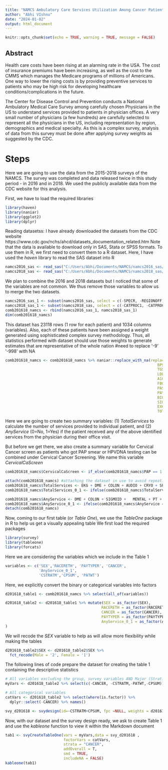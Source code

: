 ```yaml
---
title: "NAMCS Ambulatory Care Services Utilization Among Cancer Patients"
author: "Abhi VIshnu"
date: "2024-01-02"
output: html_document
---
```


```r
knitr::opts_chunk$set(echo = TRUE, warning = TRUE, message = FALSE)
```

## Abstract
Health care costs have been rising at an alarming rate in the USA. The cost of insurance premiums have been increasing, as well as the cost to the CMMS which manages the Medicare programs of millions of Americans. One way to lower the rising costs is by providing preventive services to patients who may be high risk for developing healthcare conditions/complications in the future.

The Center for Disease Control and Prevention conducts a National Ambulatory Medical Care Survey among carefully chosen Physicians in the US to understand services provided to patients in physician offices. A very small number of physicians (a few hundreds) are carefully selected to represent all the physicians in the US, including representation by region, demographics and medical specialty. As this is a complex survey, analysis of data from this survey must be done after applying survey weights as suggested by the CDC.  


# Steps
Here we are going to use the data from the 2015-2018 surveys of the NAMCS. The survey was completed and data released twice in this study period - in 2016 and in 2018.
We used the publicly available data from the CDC website for this analysis.

First, we have to load the required libraries

```r
library(haven)
library(naniar)
library(ggplot2)
library(dplyr)
```

Reading datasetss: I have already downloaded the datasets from the CDC website https://www.cdc.gov/nchs/ahcd/datasets_documentation_related.htm
Note that the data is available to download only in SAS, Stata or SPSS formats. To use them in R, we first need to convert them to a R dataset. Here, I have used the *haven* library to read the SAS dataset into R


```r
namcs2016_sas <- read_sas("C:/Users/Abhi/Documents/NAMCS/namcs2016_sas/namcs2016_sas.sas7bdat", NULL)
namcs2018_sas <- read_sas("C:/Users/Abhi/Documents/NAMCS/namcs2018_sas/namcs2018_sas.sas7bdat", NULL)

```

We plan to combine the 2016 and 2018 datasets but I noticed that some of the variables are not common. We thus remove those variables to allow us to merge the two datasets.
```r
namcs2016_sas_1 <- subset(namcs2016_sas, select = c(-SPECR, -REGIONOFF))
namcs2018_sas_1 <- subset(namcs2018_sas, select = c(-CATPROC1, -CATPROC2, -CATPROC3, -CATPROC4, -CATPROC5, -CATPROC6, -CATPROC7, -CATPROC8, -CATPROC9))
comb201618_namcs <- rbind(namcs2016_sas_1, namcs2018_sas_1)
dim(comb201618_namcs)
```




This dataset has 23118 rows (1 row for each patient) and 1034 columns (variables). Also, each of these patients have been assigned a weight generated using sophisticated complex survey methodology. Thus, all statistics performed with dataset should use those weights to generate estimates that are representative of the whole nation 
#need to replace '-9' '-998' with NA

```r
comb201618_namcs <- comb201618_namcs %>% naniar::replace_with_na(replace = list(BPDIAS = c(-9, 998), 
                                                                    BPSYS = c(-9,998),
                                                                    TGSRES = c(-9, 998,-7),
                                                                    LDLRES = c(-9, 998,-7),
                                                                    A1CRES = c(-9, 998,-7),
                                                                    FBGRES = c(-9, 998,-7),
                                                                    PASTVIS = c(-7),
                                                                    PAYTYPER = c(-9, -8),
                                                                    BIOPROV = c(-9, -7),
                                                                    SIGPROV = c(-9, -7),
                                                                    EXCIPROV = c(-9, -7),
                                                                    TOTCHRON = c(-9)))
```

Here we are going to create two summary variables: (1) *TotalServices* to calculate the number of services provided to individual patient, and (2) *AnyService* (0=No, 1=Yes) if the patient received any of the above identified services from the physician during their office visit.

But before we get there, we also create a summary variable for Cervical Cancer screen as patients who got PAP smear or HPVDNA testing can be combined under Cervical Cancer Screening. We name this variable *CervicalCaScreen*

```r
comb201618_namcs$CervicalCaScreen <- if_else(comb201618_namcs$PAP == 1 | comb201618_namcs$HPVDNA == 1, 1, 0)

```

```r
attach(comb201618_namcs) #attaching the dataset in use to avoid repeating the name for each of the variable below. Note that we still need to specify the dataset name for variables created after 'attaching'them to the current session
comb201618_namcs$TotalServices <- EKG + DME + COLON + AUDIO + CRYO + SPIRO + MENTAL + PT + PSYCHOTH + WOUND + ETOH + CervicalCaScreen + DEPRESS + FOOT + NEURO + PELVIC + RECTAL + RETINAL + SKIN +   SUBST + DIAEDUC + DIETNUTR + EXERCISE + GRWTHDEV + INJPREV + STRESMGT + SUBSTED + TOBACED + WTREDUC + OTHSERV + HEPTEST + SUBST + ETOHED + HIV
comb201618_namcs$TotalServices_0_1 <- ifelse(comb201618_namcs$TotalServices == 0, 0, 1)
```

```r
comb201618_namcs$AnyService <- DME + COLON + SIGMOID +   MENTAL + PT + PSYCHOTH + OCCUPY + CervicalCaScreen + DEPRESS + DIETNUTR + EXERCISE + STRESMGT + MAMMO + HOMEHLTH + TOBACED + CAM + BONEDENS + GENETIC +   RADTHER + HEPTEST + SUBST + ETOHED + HIV  
comb201618_namcs$AnyService_0_1 <- ifelse(comb201618_namcs$AnyService == 0, 0, 1)
detach(comb201618_namcs)
```


Now, coming to our first table (or *Table One*), we use the *TableOne* package in R to help us get a visually appealing table
We first load the required packages

```r
library(survey)
library(tableone)
library(forcats)
```

Here we are considering the variables which we include in the Table 1
```r
variables <- c('SEX','RACERETH', 'PAYTYPER', 'CANCER',
               'AnyService_0_1', 
               'CSTRATM','CPSUM', 'PATWT')

```
Here, we explicitly convert the binary or categorical variables into factors
```r
d201618_table1 <- comb201618_namcs %>% select(all_of(variables)) 

d201618_table2 <- d201618_table1 %>% mutate(SEX = as_factor(SEX),
                                           RACERETH = as_factor(RACERETH),
                                           CANCER = as_factor(CANCER),
                                           PAYTYPER = as_factor(PAYTYPER),
                                           AnyService_0_1 = as_factor(AnyService_0_1)
)

```
We will recode the *SEX* variable to help as will allow more flexibility while making the tables
```r
d201618_table2$SEX <- d201618_table2$SEX %>%
  fct_recode(Male = '2', Female = '1')

```
The following lines of code prepare the dataset for creating the table 1 containing the descriptive statistics
```r
# All variables excluding the group, survey variables AND Major (Stratification) variable as recoded above
myVars <- d201618_table2 %>% select(c(-CANCER, -CSTRATM,-PATWT,-CPSUM)) %>% names()

# All categorical variables
catVars <- d201618_table2 %>% select(where(is.factor)) %>%
  dplyr::select(-CANCER) %>% names()

svy_d201618 <- svydesign(id=~CSTRATM+CPSUM, fpc =NULL, weights = d201618_table2$PATWT, data = d201618_table2)

```

Now, with our dataset and the survey design ready, we ask to create Table 1 and use the *kableone* function to view it within the Markdown document
```r
tab1 <- svyCreateTableOne(vars = myVars,data = svy_d201618 ,
                          factorVars = catVars,
                          strata = "CANCER",
                          addOverall = T,
                          smd = TRUE,
                          includeNA = FALSE)
kableone(tab1)
```



```r

```

```r

```

```r

```

```r

```

